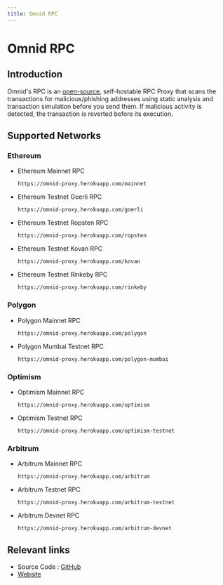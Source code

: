 ```yaml
---
title: Omnid RPC
---
```



# Omnid RPC

## Introduction
Omnid's RPC is an [open-source](https://github.com/anudit/omnid-proxy-rpc), self-hostable RPC Proxy that scans the transactions for malicious/phishing addresses using static analysis and transaction simulation before you send them. If malicious activity is detected, the transaction is reverted before its execution.

## Supported Networks

### Ethereum

- Ethereum Mainnet RPC
    <CodeBox>
    ```
    https://omnid-proxy.herokuapp.com/mainnet
    ```
    </CodeBox>
- Ethereum Testnet Goerli RPC
    <CodeBox>
    ```
    https://omnid-proxy.herokuapp.com/goerli
    ```
    </CodeBox>
- Ethereum Testnet Ropsten RPC
    <CodeBox>
    ```
    https://omnid-proxy.herokuapp.com/ropsten
    ```
    </CodeBox>
- Ethereum Testnet Kovan RPC
    <CodeBox>
    ```
    https://omnid-proxy.herokuapp.com/kovan
    ```
    </CodeBox>
- Ethereum Testnet Rinkeby RPC
    <CodeBox>
    ```
    https://omnid-proxy.herokuapp.com/rinkeby
    ```
    </CodeBox>

### Polygon
- Polygon Mainnet RPC
    <CodeBox>
    ```
    https://omnid-proxy.herokuapp.com/polygon
    ```
    </CodeBox>
- Polygon Mumbai Testnet RPC
    <CodeBox>
    ```
    https://omnid-proxy.herokuapp.com/polygon-mumbai
    ```
    </CodeBox>

### Optimism
- Optimism Mainnet RPC
    <CodeBox>
    ```
    https://omnid-proxy.herokuapp.com/optimism
    ```
    </CodeBox>
- Optimism Testnet RPC
    <CodeBox>
    ```
    https://omnid-proxy.herokuapp.com/optimism-testnet
    ```
    </CodeBox>

### Arbitrum
- Arbitrum Mainnet RPC
    <CodeBox>
    ```
    https://omnid-proxy.herokuapp.com/arbitrum
    ```
    </CodeBox>
- Arbitrum Testnet RPC
    <CodeBox>
    ```
    https://omnid-proxy.herokuapp.com/arbitrum-testnet
    ```
    </CodeBox>
- Arbitrum Devnet RPC
    <CodeBox>
    ```
    https://omnid-proxy.herokuapp.com/arbitrum-devnet
    ```
    </CodeBox>


## Relevant links
 - Source Code : [GitHub](https://github.com/anudit/omnid-proxy-rpc)
 - [Website](https://omnid-proxy.herokuapp.com)
